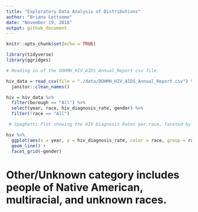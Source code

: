 ```yaml
---
title: "Exploratory Data Analysis of Distributions"
author: "Briana Lettsome"
date: "November 19, 2018"
output: github_document
---
```


```r
knitr::opts_chunk$set(echo = TRUE)

library(tidyverse)
library(ggridges)
```

```r
# Reading in of the DOHMH_HIV_AIDS_Annual_Report csv file.

hiv_data = read_csv(file = "./data/DOHMH_HIV_AIDS_Annual_Report.csv") %>%
  janitor::clean_names()
```


```r
hiv = hiv_data %>%
  filter(borough == "All") %>%
  select(year, race, hiv_diagnosis_rate, gender) %>%
  filter(!race == "All")

 # Spaghetti Plot showing the HIV Diagnosis Rates per race, faceted by gender.

hiv %>%
  ggplot(aes(x = year, y = hiv_diagnosis_rate, color = race, group = race)) +
  geom_line() +
  facet_grid(~gender)
```

# Other/Unknown category includes people of Native American, multiracial, and unknown races.

